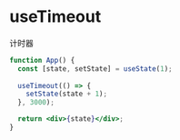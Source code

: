 
<Meta title="hooks/useTimeout" />

# useTimeout

计时器

```jsx
function App() {
  const [state, setState] = useState(1);
  
  useTimeout(() => {
    setState(state + 1);
  }, 3000);

  return <div>{state}</div>;
}
```